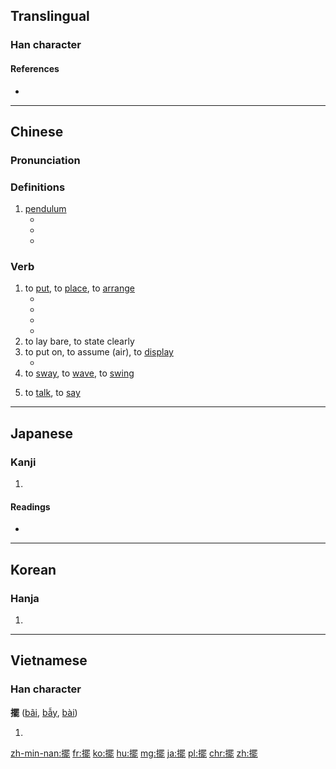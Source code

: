 {{also|摆}}
==Translingual==

===Han character===
{{Han char|rn=64|rad=手|as=15|sn=18|four=5601<sub>1</sub>|canj=手田中心 (QWLP)|ids=⿰[[扌]][[罷]]}}

====References====
* {{Han ref|kx=0461.190|dkj=12910|dj=0810.190|hdz=31980.090|uh=64FA|ud=25850|bh=C25C|bd=49756}}

----

==Chinese==
{{zh-forms|s=摆}}

===Pronunciation===
{{zh-pron
|m=bǎi
|c=baai2
|h=pfs=pái/pài
|mn=pái/páiⁿ
|w=2pa
|ma=y
|mc=y
|oc=y
|cat=v,n
}}

===Definitions===
{{zh-hanzi}}

# [[pendulum]]
#* {{zh-l|钟摆/鐘擺|pendulum}}
#* {{zh-l|摆钟/擺鐘|pendulum clock}}
#* {{zh-l|单摆/單擺|simple pendulum}}

===Verb===
{{zh-verb}}

# to [[put]], to [[place]], to [[arrange]]
#* {{zh-usex|我們 要 為 會議 '''擺''' 好 椅子。|We will need to '''set out''' chairs for the meeting.|link=y}}
#* {{zh-usex|在 一 張 桌子 上 '''擺''' 著{zhe} 一 盤 棋。|There was a game of chess on a table.|link=y}}
#* {{zh-usex|她 把 拖鞋 整齊 地 '''擺''' 在 床下。|She '''put''' the slippers under the bed neatly.|link=y}}
#* {{zh-usex|許多 嚴峻 的 挑戰 還 '''擺''' 在 眼前。|Many serious challenges still '''lie''' ahead.|link=y}}
# to lay bare, to state clearly
# to put on, to assume (air), to [[display]]
#* {{zh-usex|她 '''擺''' 了 一 個 優美 的 姿勢。|She '''adopted''' an elegant pose.|link=y}}
# to [[sway]], to [[wave]], to [[swing]]
# {{cx|regional|lang=zh}} to [[talk]], to [[say]]


{{zh-cat|Beginning}}

----

==Japanese==

===Kanji===
{{ja-kanji|grade=|rs=手15}}

# {{defn|lang=ja|sort=手15}}

====Readings====
* {{ja-readings|on=[[はい]] (hai)|kun=[[ひらく]] (hiraku)}}

----

==Korean==

===Hanja===
{{ko-hanja|hangeul=파|eumhun=|mr=p'a|y=pha}}

# {{defn|lang=ko|sort=手15}}

----

==Vietnamese==

===Han character===
'''擺''' ([[bãi]], [[bẫy]], [[bài]])

# {{defn|lang=vi}}

[[zh-min-nan:擺]]
[[fr:擺]]
[[ko:擺]]
[[hu:擺]]
[[mg:擺]]
[[ja:擺]]
[[pl:擺]]
[[chr:擺]]
[[zh:擺]]